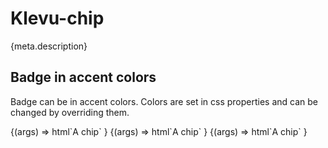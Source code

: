 
<Meta title="Atoms/Chip" component="klevu-chip" argTypes={meta.argTypes} parameters={meta.parameters} />

# Klevu-chip

<Description>{meta.description}</Description>

## Badge in accent colors

Badge can be in accent colors. Colors are set in css properties and can be changed by overriding them.

<Canvas>
  <Story name="Chip" args={{}}>
    {(args) =>
      html`<klevu-chip selected=${ifDefined(args.selected)} removable=${ifDefined(args.removable)}>A chip</klevu-chip>`
    }
  </Story>
  <Story
    name="Selected chip"
    args={{
      selected: true,
    }}
  >
    {(args) =>
      html`<klevu-chip selected=${ifDefined(args.selected)} removable=${ifDefined(args.removable)}>A chip</klevu-chip>`
    }
  </Story>
  <Story
    name="Removable chip"
    args={{
      removable: true,
    }}
  >
    {(args) =>
      html`<klevu-chip selected=${ifDefined(args.selected)} removable=${ifDefined(args.removable)}>A chip</klevu-chip>`
    }
  </Story>
</Canvas>

<ArgsTable story="Chip" />
